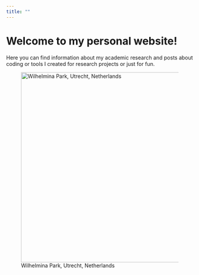 ```yaml
---
title: ""
---
```


# Welcome to my personal website!

Here you can find information about my academic research and posts about coding or tools I created for research projects or just for fun.

![Wilhelmina Park, Utrecht, Netherlands](images/PXL_20211114_145741966.jpg){fig-align="center" width="512"}
